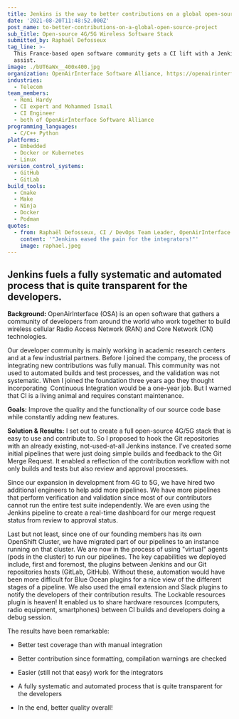 ```yaml
---
title: Jenkins is the way to better contributions on a global open-source project!
date: '2021-08-20T11:48:52.000Z'
post_name: to-better-contributions-on-a-global-open-source-project
sub_title: Open-source 4G/5G Wireless Software Stack
submitted_by: Raphaël Defosseux
tag_line: >-
  This France-based open software community gets a CI lift with a Jenkins
  assist.
image: ./bUT6aWx__400x400.jpg
organization: OpenAirInterface Software Alliance, https://openairinterface.org
industries:
  - Telecom
team_members:
  - Remi Hardy
  - CI expert and Mohammed Ismail
  - CI Engineer
  - both of OpenAirInterface Software Alliance
programming_languages:
  - C/C++ Python
platforms:
  - Embedded
  - Docker or Kubernetes
  - Linux
version_control_systems:
  - GitHub
  - GitLab
build_tools:
  - Cmake
  - Make
  - Ninja
  - Docker
  - Podman
quotes:
  - from: Raphaël Defosseux, CI / DevOps Team Leader, OpenAirInterface
    content: '"Jenkins eased the pain for the integrators!"'
    image: raphael.jpeg
---
```

## Jenkins fuels a fully systematic and automated process that is quite transparent for the developers.

**Background:** OpenAirInterface (OSA) is an open software that gathers a community of developers from around the world who work together to build wireless cellular Radio Access Network (RAN) and Core Network (CN) technologies.

Our developer community is mainly working in academic research centers and at a few industrial partners. Before I joined the company, the process of integrating new contributions was fully manual. This community was not used to automated builds and test processes, and the validation was not systematic. When I joined the foundation three years ago they thought incorporating  Continuous Integration would be a one-year job. But I warned that CI is a living animal and requires constant maintenance.

**Goals:** Improve the quality and the functionality of our source code base while constantly adding new features.

<Testimonal idx="0" />

**Solution & Results:** I set out to create a full open-source 4G/5G stack that is easy to use and contribute to. So I proposed to hook the Git repositories with an already existing, not-used-at-all Jenkins instance. I’ve created some initial pipelines that were just doing simple builds and feedback to the Git Merge Request. It enabled a reflection of the contribution workflow with not only builds and tests but also review and approval processes.

Since our expansion in development from 4G to 5G, we have hired two additional engineers to help add more pipelines. We have more pipelines that perform verification and validation since most of our contributors cannot run the entire test suite independently. We are even using the Jenkins pipeline to create a real-time dashboard for our merge request status from review to approval status.

Last but not least, since one of our founding members has its own OpenShift Cluster, we have migrated part of our pipelines to an instance running on that cluster. We are now in the process of using "virtual" agents (pods in the cluster) to run our pipelines. The key capabilities we deployed include, first and foremost, the plugins between Jenkins and our Git repositories hosts (GitLab, GitHub). Without these, automation would have been more difficult for Blue Ocean plugins for a nice view of the different stages of a pipeline. We also used the email extension and Slack plugins to notify the developers of their contribution results. The Lockable resources plugin is heaven! It enabled us to share hardware resources (computers, radio equipment, smartphones) between CI builds and developers doing a debug session.

The results have been remarkable:

-   Better test coverage than with manual integration

-   Better contribution since formatting, compilation warnings are checked

-   Easier (still not that easy) work for the integrators

-   A fully systematic and automated process that is quite transparent for the developers

-   In the end, better quality overall!
